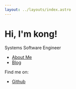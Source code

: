 ```yaml
---
layout: ../layouts/index.astro
---
```


# Hi, I'm kong!

Systems Software Engineer

* [About Me](/about/)
* [Blog](/blog/)

Find me on:

* [Github](https://github.com/nmreadelf)